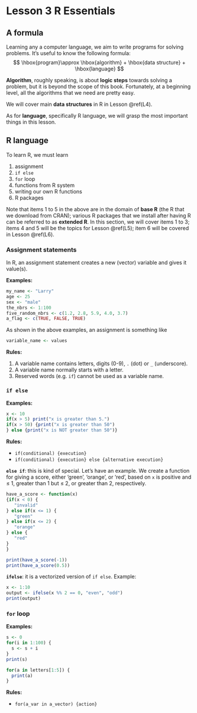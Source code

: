 # Lesson 3 R Essentials {#L3}

## A formula

Learning any a computer language, we aim to write programs for solving problems. It's useful to know the following formula:
$$
\hbox{program}\approx \hbox{algorithm} + \hbox{data structure} + \hbox{language}
$$

**Algorithm**, roughly speaking, is about **logic steps** towards solving a problem, but it is beyond the scope of this book. Fortunately, at a beginning level, all the algorithms that we need are pretty easy.

We will cover main **data structures** in R in Lesson \@ref(L4).

As for **language**, specifically R language, we will grasp the most important things in this lesson.

## R language

To learn R, we must learn

1. assignment
1. `if else`
1. `for` loop
1. functions from R system
1. writing our own R functions
1. R packages

Note that items 1 to 5 in the above are in the domain of **base R** (the R that we download from CRAN); various R packages that we install after having R can be referred to as **extended R**. In this section, we will cover items 1 to 3; items 4 and 5 will be the topics for Lesson \@ref(L5); item 6 will be covered in Lesson \@ref(L6).

### Assignment statements 

In R, an assignment statement creates a new (vector) variable and gives it value(s).

**Examples:**
```r
my_name <- "Larry"
age <- 25
sex <- "male"
the_nbrs <- 1:100
five_random_nbrs <- c(1.2, 2.8, 5.9, 4.0, 3.7)
a_flag <- c(TRUE, FALSE, TRUE)
```

As shown in the above examples, an assignment is something like
```r
variable_name <- values
```

**Rules:**

1. A variable name contains letters, digits (0-9), `.` (dot) or `_` (underscore).
1. A variable name normally starts with a letter.
1. Reserved words (e.g. `if`) cannot be used as a variable name.

### `if else`

**Examples:**

```r
x <- 10
if(x > 5) print("x is greater than 5.")
if(x > 50) {print("x is greater than 50")
} else {print("x is NOT greater than 50")}
```

**Rules:**

- `if(conditional) {execution}`
- `if(conditional) {execution} else {alternative execution}`


**`else if`**: this is kind of special. Let's have an example. We create a function for giving a score, either 'green', 'orange', or 'red', based on `x` is positive and $\le$ 1, greater than 1 but $\le$ 2, or greater than 2, respectively. 

```r
have_a_score <- function(x) 
{if(x < 0) {
   "invalid"
} else if(x <= 1) {
   "green"
} else if(x <= 2) {
   "orange"
} else {
   "red"
}
}

print(have_a_score(-1))
print(have_a_score(0.5))
```

**`ifelse`**: it is a vectorized version of `if else`. Example:
```r
x <- 1:10
output <- ifelse(x %% 2 == 0, "even", "odd")
print(output)
```



### `for` loop

**Examples:** 

```r
s <- 0
for(i in 1:100) {
  s <- s + i
}
print(s)

for(a in letters[1:5]) {
  print(a)
}

```

**Rules:**

- `for(a_var in a_vector) {action}`

